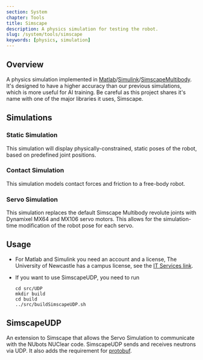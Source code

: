 ```yaml
---
section: System
chapter: Tools
title: Simscape
description: A physics simulation for testing the robot.
slug: /system/tools/simscape
keywords: [physics, simulation]
---
```


## Overview

A physics simulation implemented in [Matlab](https://au.mathworks.com/products/matlab.html)/[Simulink](https://au.mathworks.com/products/simulink.html)/[SimscapeMultibody](https://au.mathworks.com/products/simmechanics.html). It's designed to have a higher accuracy than our previous simulations, which is more useful for AI training. Be careful as this project shares it's name with one of the major libraries it uses, Simscape.

## Simulations

### Static Simulation

This simulation will display physically-constrained, static poses of the robot, based on predefined joint positions.

### Contact Simulation

This simulation models contact forces and friction to a free-body robot.

### Servo Simulation

This simulation replaces the default Simscape Multibody revolute joints with Dynamixel MX64 and MX106 servo motors. This allows for the simulation-time modification of the robot pose for each servo.

## Usage

- For Matlab and Simulink you need an account and a license, The University of Newcastle has a campus license, see the [IT Services link](https://www.newcastle.edu.au/current-students/support/it/software-and-tools#table14022).

- If you want to use SimscapeUDP, you need to run
  ```
  cd src/UDP
  mkdir build
  cd build
  ../src/buildSimscapeUDP.sh
  ```

## SimscapeUDP

An extension to Simscape that allows the Servo Simulation to communicate with the NUbots NUClear code. SimscapeUDP sends and receives neutrons via UDP. It also adds the requirement for [protobuf](https://developers.google.com/protocol-buffers).
